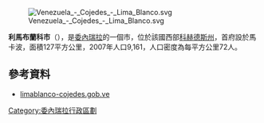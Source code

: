 [[Image:Venezuela_-_Cojedes_-_Lima_Blanco.svg|right]]

'''利馬布蘭科市'''（{{lang-es|Municipio Lima Blanco}}），是[[委內瑞拉|委內瑞拉]]的一個市，位於該國西部[[科赫德斯州|科赫德斯州]]，首府設於馬卡波，面積127平方公里，2007年人口9,161，人口密度為每平方公里72人。

==參考資料==
*[http://limablanco-cojedes.gob.ve/portal-alcaldias/ limablanco-cojedes.gob.ve] {{Wayback|url=http://limablanco-cojedes.gob.ve/portal-alcaldias/ |date=20220104125535 }} {{es icon}}

{{Venezuela-geo-stub}}
[[Category:委內瑞拉行政區劃|Category:委內瑞拉行政區劃]]